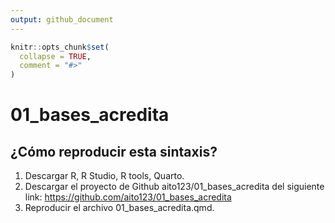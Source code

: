 ```yaml
---
output: github_document
---
```


<!-- README.md is generated from README.Rmd. Please edit that file -->

```r
knitr::opts_chunk$set(
  collapse = TRUE,
  comment = "#>"
)
```

# 01_bases_acredita

<!-- badges: start -->

<!-- badges: end -->

## ¿Cómo reproducir esta sintaxis?

1.  Descargar R, R Studio, R tools, Quarto.
2.  Descargar el proyecto de Github aito123/01_bases_acredita del siguiente link: <https://github.com/aito123/01_bases_acredita>
3.  Reproducir el archivo 01_bases_acredita.qmd.
